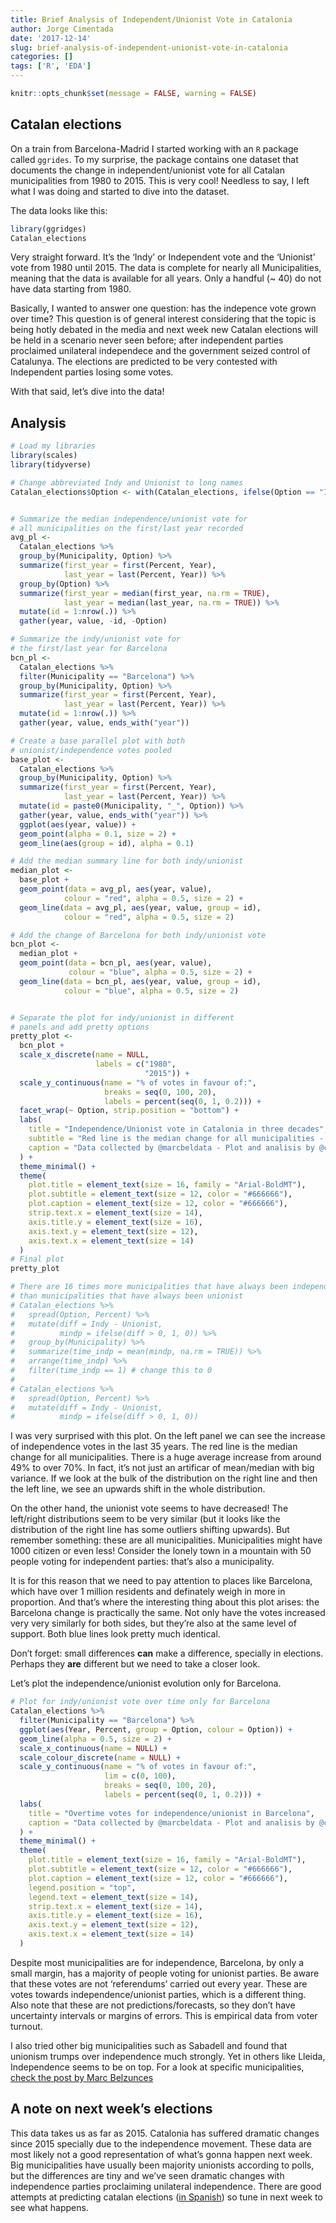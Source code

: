```yaml
---
title: Brief Analysis of Independent/Unionist Vote in Catalonia
author: Jorge Cimentada
date: '2017-12-14'
slug: brief-analysis-of-independent-unionist-vote-in-catalonia
categories: []
tags: ['R', 'EDA']
---
```

```r
knitr::opts_chunk$set(message = FALSE, warning = FALSE)
```

## Catalan elections

On a train from Barcelona-Madrid I started working with an `R` package called `ggrides`. To my surprise, the package contains one dataset that documents the change in independent/unionist vote for all Catalan municipalities from 1980 to 2015. This is very cool! Needless to say, I left what I was doing and started to dive into the dataset.

The data looks like this:

```r
library(ggridges)
Catalan_elections
```

Very straight forward. It's the 'Indy' or Independent vote and the 'Unionist' vote from 1980 until 2015. The data is complete for nearly all Municipalities, meaning that the data is available for all years. Only a handful (~ 40) do not have data starting from 1980.

Basically, I wanted to answer one question: has the indepence vote grown over time? This question is of general interest considering that the topic is being hotly debated in the media and next week new Catalan elections will be held in a scenario never seen before; after independent parties proclaimed unilateral independece and the government seized control of Catalunya. The elections are predicted to be very contested with Independent parties losing some votes.

With that said, let's dive into the data!

## Analysis

```r
# Load my libraries
library(scales)
library(tidyverse)

# Change abbreviated Indy and Unionist to long names
Catalan_elections$Option <- with(Catalan_elections, ifelse(Option == "Indy", "Independent", "Unionist"))


# Summarize the median independence/unionist vote for
# all municipalities on the first/last year recorded
avg_pl <-
  Catalan_elections %>%
  group_by(Municipality, Option) %>%
  summarize(first_year = first(Percent, Year),
            last_year = last(Percent, Year)) %>%
  group_by(Option) %>%
  summarize(first_year = median(first_year, na.rm = TRUE),
            last_year = median(last_year, na.rm = TRUE)) %>%
  mutate(id = 1:nrow(.)) %>%
  gather(year, value, -id, -Option)

# Summarize the indy/unionist vote for
# the first/last year for Barcelona
bcn_pl <-
  Catalan_elections %>%
  filter(Municipality == "Barcelona") %>%
  group_by(Municipality, Option) %>%
  summarize(first_year = first(Percent, Year),
            last_year = last(Percent, Year)) %>%
  mutate(id = 1:nrow(.)) %>%
  gather(year, value, ends_with("year"))

# Create a base parallel plot with both
# unionist/independence votes pooled
base_plot <-
  Catalan_elections %>%
  group_by(Municipality, Option) %>%
  summarize(first_year = first(Percent, Year),
            last_year = last(Percent, Year)) %>%
  mutate(id = paste0(Municipality, "_", Option)) %>%
  gather(year, value, ends_with("year")) %>%
  ggplot(aes(year, value)) +
  geom_point(alpha = 0.1, size = 2) +
  geom_line(aes(group = id), alpha = 0.1)

# Add the median summary line for both indy/unionist
median_plot <-
  base_plot +
  geom_point(data = avg_pl, aes(year, value),
            colour = "red", alpha = 0.5, size = 2) +
  geom_line(data = avg_pl, aes(year, value, group = id),
            colour = "red", alpha = 0.5, size = 2)

# Add the change of Barcelona for both indy/unionist vote
bcn_plot <-
  median_plot +
  geom_point(data = bcn_pl, aes(year, value),
             colour = "blue", alpha = 0.5, size = 2) +
  geom_line(data = bcn_pl, aes(year, value, group = id),
            colour = "blue", alpha = 0.5, size = 2)


# Separate the plot for indy/unionist in different
# panels and add pretty options
pretty_plot <-
  bcn_plot +
  scale_x_discrete(name = NULL,
                   labels = c("1980",
                              "2015")) +
  scale_y_continuous(name = "% of votes in favour of:",
                     breaks = seq(0, 100, 20),
                     labels = percent(seq(0, 1, 0.2))) +
  facet_wrap(~ Option, strip.position = "bottom") +
  labs(
    title = "Independence/Unionist vote in Catalonia in three decades",
    subtitle = "Red line is the median change for all municipalities - Blue line is Barcelona",
    caption = "Data collected by @marcbeldata - Plot and analisis by @cimentadaj"
  ) +
  theme_minimal() +
  theme(
    plot.title = element_text(size = 16, family = "Arial-BoldMT"),
    plot.subtitle = element_text(size = 12, color = "#666666"),
    plot.caption = element_text(size = 12, color = "#666666"),
    strip.text.x = element_text(size = 14),
    axis.title.y = element_text(size = 16),
    axis.text.y = element_text(size = 12),
    axis.text.x = element_text(size = 14)
  )
# Final plot
pretty_plot
```

```r
# There are 16 times more municipalities that have always been independent
# than municipalities that have always been unionist
# Catalan_elections %>%
#   spread(Option, Percent) %>%
#   mutate(diff = Indy - Unionist,
#          mindp = ifelse(diff > 0, 1, 0)) %>%
#   group_by(Municipality) %>%
#   summarize(time_indp = mean(mindp, na.rm = TRUE)) %>%
#   arrange(time_indp) %>%
#   filter(time_indp == 1) # change this to 0
# 
# Catalan_elections %>%
#   spread(Option, Percent) %>%
#   mutate(diff = Indy - Unionist,
#          mindp = ifelse(diff > 0, 1, 0))

```

I was very surprised with this plot. On the left panel we can see the increase of independence votes in the last 35 years. The red line is the median change for all municipalities. There is a huge average increase from around 49% to over 70%. In fact, it's not just an artificar of mean/median with big variance. If we look at the bulk of the distribution on the right line and then the left line, we see an upwards shift in the whole distribution.

On the other hand, the unionist vote seems to have decreased! The left/right distributions seem to be very similar (but it looks like the distribution of the right line has some outliers shifting upwards). But remember something: these are all municipalities. Municipalities might have 1000 citizen or even less! Consider the lonely town in a mountain with 50 people voting for independent parties: that's also a municipality.

It is for this reason that we need to pay attention to places like Barcelona, which have over 1 million residents and definately weigh in more in proportion. And that's where the interesting thing about this plot arises: the Barcelona change is practically the same. Not only have the votes increased very very similarly for both sides, but they're also at the same level of support. Both blue lines look pretty much identical.

Don't forget: small differences **can** make a difference, specially in elections. Perhaps they **are** different but we need to take a closer look.

Let's plot the independence/unionist evolution only for Barcelona.

```r
# Plot for indy/unionist vote over time only for Barcelona
Catalan_elections %>%
  filter(Municipality == "Barcelona") %>%
  ggplot(aes(Year, Percent, group = Option, colour = Option)) +
  geom_line(alpha = 0.5, size = 2) +
  scale_x_continuous(name = NULL) +
  scale_colour_discrete(name = NULL) +
  scale_y_continuous(name = "% of votes in favour of:",
                     lim = c(0, 100),
                     breaks = seq(0, 100, 20),
                     labels = percent(seq(0, 1, 0.2))) +
  labs(
    title = "Overtime votes for independence/unionist in Barcelona",
    caption = "Data collected by @marcbeldata - Plot and analisis by @cimentadaj"
  ) +
  theme_minimal() +
  theme(
    plot.title = element_text(size = 16, family = "Arial-BoldMT"),
    plot.subtitle = element_text(size = 12, color = "#666666"),
    plot.caption = element_text(size = 12, color = "#666666"),
    legend.position = "top",
    legend.text = element_text(size = 14),
    strip.text.x = element_text(size = 14),
    axis.title.y = element_text(size = 16),
    axis.text.y = element_text(size = 12),
    axis.text.x = element_text(size = 14)
  )
```

Despite most municipalities are for independence, Barcelona, by only a small margin, has a majority of people voting for unionist parties. Be aware that these votes are not 'referendums' carried out every year. These are votes towards independence/unionist parties, which is a different thing. Also note that these are not predictions/forecasts, so they don't have uncertainty intervals or margins of errors. This is empirical data from voter turnout. 

I also tried other big municipalities such as Sabadell and found that unionism trumps over independence much strongly. Yet in others like Lleida, Independence seems to be on top. For a look at specific municipalities, [check the post by Marc Belzunces](http://marcbeldata.github.io/ggjoy-Catalan-vote-2015/)

## A note on next week's elections

This data takes us as far as 2015. Catalonia has suffered dramatic changes since 2015 specially due to the independence movement. These data are most likely not a good representation of what's gonna happen next week. Big municipalities have usually been majority unionists according to polls, but the differences are tiny and we've seen dramatic changes with independence parties proclaiming unilateral independence. There are good attempts at predicting catalan elections ([in Spanish](https://politica.elpais.com/politica/2017/12/07/ratio/1512647178_322229.html)) so tune in next week to see what happens.
